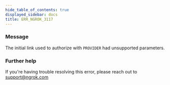 ```yaml
---
hide_table_of_contents: true
displayed_sidebar: docs
title: ERR_NGROK_3117
---
```


### Message

The initial link used to authorize with `PROVIDER` had unsupported parameters.

<ErrorDetails />

### Further help

If you're having trouble resolving this error, please reach out to [support@ngrok.com](mailto:support@ngrok.com?subject=Help%20with%20ERR_NGROK_3117)

